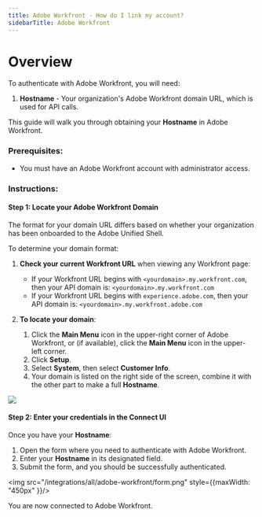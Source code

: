 ```yaml
---
title: Adobe Workfront - How do I link my account?
sidebarTitle: Adobe Workfront
---
```


# Overview

To authenticate with Adobe Workfront, you will need:
1. **Hostname** - Your organization's Adobe Workfront domain URL, which is used for API calls.

This guide will walk you through obtaining your **Hostname** in Adobe Workfront.

### Prerequisites:

- You must have an Adobe Workfront account with administrator access.

### Instructions:

#### Step 1: Locate your Adobe Workfront Domain

The format for your domain URL differs based on whether your organization has been onboarded to the Adobe Unified Shell.

To determine your domain format:

1. **Check your current Workfront URL** when viewing any Workfront page:
   - If your Workfront URL begins with `<yourdomain>.my.workfront.com`, then your API domain is: `<yourdomain>.my.workfront.com`
   - If your Workfront URL begins with `experience.adobe.com`, then your API domain is: `<yourdomain>.my.workfront.adobe.com`

2. **To locate your domain**:
   1. Click the **Main Menu** icon in the upper-right corner of Adobe Workfront, or (if available), click the **Main Menu** icon in the upper-left corner.
   2. Click **Setup**.
   3. Select **System**, then select **Customer Info**.
   4. Your domain is listed on the right side of the screen, combine it with the other part to make a full **Hostname**.

<img src="/integrations/all/adobe-workfront/domain.webp"/>

#### Step 2: Enter your credentials in the Connect UI

Once you have your **Hostname**:
1. Open the form where you need to authenticate with Adobe Workfront.
2. Enter your **Hostname** in its designated field.
3. Submit the form, and you should be successfully authenticated.

<img src="/integrations/all/adobe-workfront/form.png" style={{maxWidth: "450px" }}/>

You are now connected to Adobe Workfront.